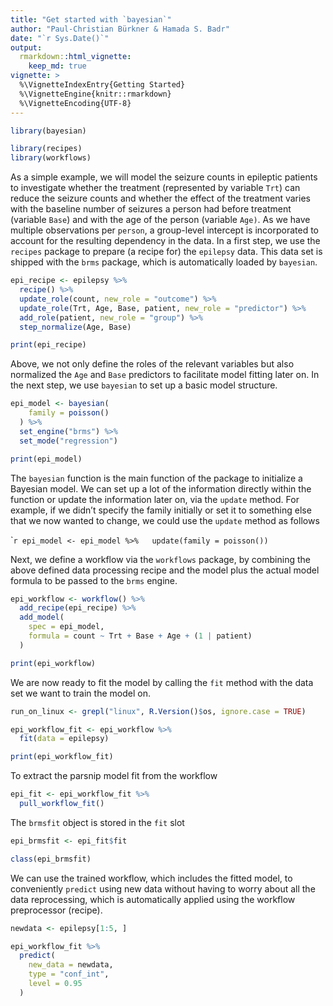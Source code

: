 ```yaml
---
title: "Get started with `bayesian`"
author: "Paul-Christian Bürkner & Hamada S. Badr"
date: "`r Sys.Date()`"
output:
  rmarkdown::html_vignette:
    keep_md: true
vignette: >
  %\VignetteIndexEntry{Getting Started}
  %\VignetteEngine{knitr::rmarkdown}
  %\VignetteEncoding{UTF-8}
---
```


```r
library(bayesian)
```

```r
library(recipes)
library(workflows)
```

As a simple example, we will model the seizure counts in epileptic patients to
investigate whether the treatment (represented by variable `Trt`) can reduce the
seizure counts and whether the effect of the treatment varies with the baseline
number of seizures a person had before treatment (variable `Base`) and with the
age of the person (variable `Age)`. As we have multiple observations per `person`,
a group-level intercept is incorporated to account for the resulting dependency
in the data. In a first step, we use the `recipes` package to prepare (a recipe
for) the `epilepsy` data. This data set is shipped with the `brms` package,
which is automatically loaded by `bayesian`.

```r
epi_recipe <- epilepsy %>%
  recipe() %>%
  update_role(count, new_role = "outcome") %>%
  update_role(Trt, Age, Base, patient, new_role = "predictor") %>%
  add_role(patient, new_role = "group") %>%
  step_normalize(Age, Base)
```

```r
print(epi_recipe)
```

Above, we not only define the roles of the relevant variables but also
normalized the `Age` and `Base` predictors to facilitate model fitting later
on. In the next step, we use `bayesian` to set up a basic model structure.

```r
epi_model <- bayesian(
    family = poisson()
  ) %>%
  set_engine("brms") %>%
  set_mode("regression")
```

```r
print(epi_model)
```

The `bayesian` function is the main function of the package to initialize a
Bayesian model. We can set up a lot of the information directly within the
function or update the information later on, via the `update` method. For
example, if we didn't specify the family initially or set it to something else
that we now wanted to change, we could use the `update` method as follows

````r
epi_model <- epi_model %>%
  update(family = poisson())
```

Next, we define a workflow via the `workflows` package, by combining the above
defined data processing recipe and the model plus the actual model formula to be
passed to the `brms` engine.

```r
epi_workflow <- workflow() %>%
  add_recipe(epi_recipe) %>%
  add_model(
    spec = epi_model,
    formula = count ~ Trt + Base + Age + (1 | patient)
  )
```

```r
print(epi_workflow)
```

We are now ready to fit the model by calling the `fit` method
with the data set we want to train the model on.

```r
run_on_linux <- grepl("linux", R.Version()$os, ignore.case = TRUE)
```

```r
epi_workflow_fit <- epi_workflow %>%
  fit(data = epilepsy)
```

```r
print(epi_workflow_fit)
```

To extract the parsnip model fit from the workflow

```r
epi_fit <- epi_workflow_fit %>%
  pull_workflow_fit()
```

The `brmsfit` object is stored in the `fit` slot

```r
epi_brmsfit <- epi_fit$fit
```

```r
class(epi_brmsfit)
```

We can use the trained workflow, which includes the fitted model, to
conveniently `predict` using new data without having to worry about all
the data reprocessing, which is automatically applied using the workflow
preprocessor (recipe).

```r
newdata <- epilepsy[1:5, ]
```

```r
epi_workflow_fit %>%
  predict(
    new_data = newdata,
    type = "conf_int",
    level = 0.95
  )
```
